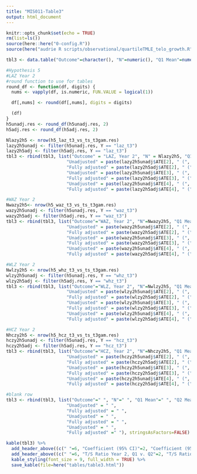 ```yaml
---
title: "MIS011-Table3"
output: html_document
---
```


```r
knitr::opts_chunk$set(echo = TRUE)
rm(list=ls())
source(here::here("0-config.R"))
source(here("audrie R scripts/observational/quartileTMLE_telo_growth.R"))
```

```r
tbl3 <- data.table("Outcome"=character(), "N"=numeric(), "Q1 Mean"=numeric(), "Q2 Mean"=numeric(), "Q3 Mean"=numeric(), "Q4 Mean"=numeric(), "Unadjusted"=character(), "Fully adjusted"=character(), "Unadjusted"=character(), "Fully adjusted"=character(), "Unadjusted"=character(), "Fully adjusted"=character())
```

```r
#Hypothesis 5
#LAZ Year 2
#round function to use for tables
round_df <- function(df, digits) {
  nums <- vapply(df, is.numeric, FUN.VALUE = logical(1))

  df[,nums] <- round(df[,nums], digits = digits)

  (df)
}
h5unadj.res <- round_df(h5unadj.res, 2)
h5adj.res <- round_df(h5adj.res, 2)

Nlazy2h5 <- nrow(h5_laz_t3_vs_ts_t3gam.res)
lazy2h5unadj <- filter(h5unadj.res, Y == "laz_t3")
lazy2h5adj <- filter(h5adj.res, Y == "laz_t3")
tbl3 <- rbind(tbl3, list("Outcome" = "LAZ, Year 2", "N" = Nlazy2h5, "Q1 Mean" = lazy2h5unadj$meanY[1], "Q2 Mean" =lazy2h5unadj$meanY[2], "Q3 Mean" = lazy2h5unadj$meanY[3], "Q4 Mean" = lazy2h5unadj$meanY[4],
                       "Unadjusted" = paste(lazy2h5unadj$ATE[2], " (", lazy2h5unadj$CI1[2], ", ", lazy2h5unadj$CI2[2], ")", sep=""), 
                       "Fully adjusted" = paste(lazy2h5adj$ATE[2], " (", lazy2h5adj$CI1[2], ", ", lazy2h5adj$CI2[2], ")", sep=""),
                       "Unadjusted" = paste(lazy2h5unadj$ATE[3], " (", lazy2h5unadj$CI1[3], ", ", lazy2h5unadj$CI2[3], ")", sep=""), 
                       "Fully adjusted" = paste(lazy2h5adj$ATE[3], " (", lazy2h5adj$CI1[3], ", ", lazy2h5adj$CI2[3], ")", sep=""),
                       "Unadjusted" = paste(lazy2h5unadj$ATE[4], " (", lazy2h5unadj$CI1[4], ", ", lazy2h5unadj$CI2[4], ")", sep=""), 
                       "Fully adjusted" = paste(lazy2h5adj$ATE[4], " (", lazy2h5adj$CI1[4], ", ", lazy2h5adj$CI2[4], ")", sep="")), stringsAsFactors=FALSE)

#WAZ Year 2
Nwazy2h5<- nrow(h5_waz_t3_vs_ts_t3gam.res)
wazy2h5unadj <- filter(h5unadj.res, Y == "waz_t3")
wazy2h5adj <- filter(h5adj.res, Y == "waz_t3")
tbl3 <- rbind(tbl3, list("Outcome"="WAZ, Year 2", "N"=Nwazy2h5, "Q1 Mean"=wazy2h5unadj$meanY[1], "Q2 Mean"=wazy2h5unadj$meanY[2], "Q3 Mean"=wazy2h5unadj$meanY[3], "Q4 Mean" = wazy2h5unadj$meanY[4],
                       "Unadjusted" = paste(wazy2h5unadj$ATE[2], " (", wazy2h5unadj$CI1[2], ", ", wazy2h5unadj$CI2[2], ")", sep=""), 
                       "Fully adjusted" = paste(wazy2h5adj$ATE[2], " (", wazy2h5adj$CI1[2], ", ", wazy2h5adj$CI2[2], ")", sep=""),
                       "Unadjusted" = paste(wazy2h5unadj$ATE[3], " (", wazy2h5unadj$CI1[3], ", ", wazy2h5unadj$CI2[3], ")", sep=""), 
                       "Fully adjusted" = paste(wazy2h5adj$ATE[3], " (", wazy2h5adj$CI1[3], ", ", wazy2h5adj$CI2[3], ")", sep=""),
                       "Unadjusted" = paste(wazy2h5unadj$ATE[4], " (", wazy2h5unadj$CI1[4], ", ", wazy2h5unadj$CI2[4], ")", sep=""), 
                       "Fully adjusted" = paste(wazy2h5adj$ATE[4], " (", wazy2h5adj$CI1[4], ", ", wazy2h5adj$CI2[4], ")", sep="")), stringsAsFactors=FALSE)

#WLZ Year 2
Nwlzy2h5 <- nrow(h5_whz_t3_vs_ts_t3gam.res)
wlzy2h5unadj <- filter(h5unadj.res, Y == "whz_t3")
wlzy2h5adj <- filter(h5adj.res, Y == "whz_t3")
tbl3 <- rbind(tbl3, list("Outcome"="WLZ, Year 2", "N"=Nwlzy2h5, "Q1 Mean"=wlzy2h5unadj$meanY[1], "Q2 Mean"=wlzy2h5unadj$meanY[2], "Q3 Mean"=wlzy2h5unadj$meanY[3], "Q4 Mean" = wlzy2h5unadj$meanY[4],
                       "Unadjusted" = paste(wlzy2h5unadj$ATE[2], " (", wlzy2h5unadj$CI1[2], ", ", wlzy2h5unadj$CI2[2], ")", sep=""), 
                       "Fully adjusted" = paste(wlzy2h5adj$ATE[2], " (", wlzy2h5adj$CI1[2], ", ", wlzy2h5adj$CI2[2], ")", sep=""),
                       "Unadjusted" = paste(wlzy2h5unadj$ATE[3], " (", wlzy2h5unadj$CI1[3], ", ", wlzy2h5unadj$CI2[3], ")", sep=""), 
                       "Fully adjusted" = paste(wlzy2h5adj$ATE[3], " (", wlzy2h5adj$CI1[3], ", ", wlzy2h5adj$CI2[3], ")", sep=""),
                       "Unadjusted" = paste(wlzy2h5unadj$ATE[4], " (", wlzy2h5unadj$CI1[4], ", ", wlzy2h5unadj$CI2[4], ")", sep=""), 
                       "Fully adjusted" = paste(wlzy2h5adj$ATE[4], " (", wlzy2h5adj$CI1[4], ", ", wlzy2h5adj$CI2[4], ")", sep="")), stringsAsFactors=FALSE)

#HCZ Year 2
Nhczy2h5 <- nrow(h5_hcz_t3_vs_ts_t3gam.res)
hczy2h5unadj <- filter(h5unadj.res, Y == "hcz_t3")
hczy2h5adj <- filter(h5adj.res, Y == "hcz_t3")
tbl3 <- rbind(tbl3, list("Outcome"="HCZ, Year 2", "N"=Nhczy2h5, "Q1 Mean"=hczy2h5unadj$meanY[1], "Q2 Mean"=hczy2h5unadj$meanY[2], "Q3 Mean"=hczy2h5unadj$meanY[3], "Q4 Mean" = hczy2h5unadj$meanY[4],
                       "Unadjusted" = paste(hczy2h5unadj$ATE[2], " (", hczy2h5unadj$CI1[2], ", ", hczy2h5unadj$CI2[2], ")", sep=""), 
                       "Fully adjusted" = paste(hczy2h5adj$ATE[2], " (", hczy2h5adj$CI1[2], ", ", hczy2h5adj$CI2[2], ")", sep=""),
                       "Unadjusted" = paste(hczy2h5unadj$ATE[3], " (", hczy2h5unadj$CI1[3], ", ", hczy2h5unadj$CI2[3], ")", sep=""), 
                       "Fully adjusted" = paste(hczy2h5adj$ATE[3], " (", hczy2h5adj$CI1[3], ", ", hczy2h5adj$CI2[3], ")", sep=""),
                       "Unadjusted" = paste(hczy2h5unadj$ATE[4], " (", hczy2h5unadj$CI1[4], ", ", hczy2h5unadj$CI2[4], ")", sep=""), 
                       "Fully adjusted" = paste(hczy2h5adj$ATE[4], " (", hczy2h5adj$CI1[4], ", ", hczy2h5adj$CI2[4], ")", sep="")), stringsAsFactors=FALSE)

#blank row
tbl3 <- rbind(tbl3, list("Outcome"=" ", "N"=" ", "Q1 Mean"=" ", "Q2 Mean"=" ", "Q3 Mean"=" ", "Q4 Mean"=" ",
                       "Unadjusted" = " ", 
                       "Fully adjusted" = " ",
                       "Unadjusted" = " ", 
                       "Fully adjusted" = " ",
                       "Unadjusted" = " ", 
                       "Fully adjusted" =" "), stringsAsFactors=FALSE)
```

```r
kable(tbl3) %>%
  add_header_above((c(" "=6, "Coefficient (95% CI)"=2, "Coefficient (95% CI)"=2, "Coefficient (95% CI)"=2))) %>%
  add_header_above((c(" "=6, "T/S Ratio Year 2, Q1 v. Q2"=2, "T/S Ratio Year 2, Q1 v. Q3"=2,  "T/S Ratio Year 2, Q1 v. Q4"=2))) %>%
  kable_styling(font_size = 9, full_width = TRUE) %>%
  save_kable(file=here("tables/table3.html"))
```



